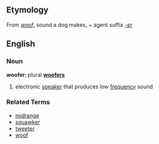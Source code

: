 ==Etymology==
From ''[[woof]]'', sound a dog makes, + agent suffix ''[[-er]]''

==English==
===Noun===
'''woofer'''; plural '''[[woofers]]'''

# electronic [[speaker]] that produces low [[frequency]] sound

===Related Terms===
*[[midrange]]
*[[squawker]]
*[[tweeter]]
*[[woof]]